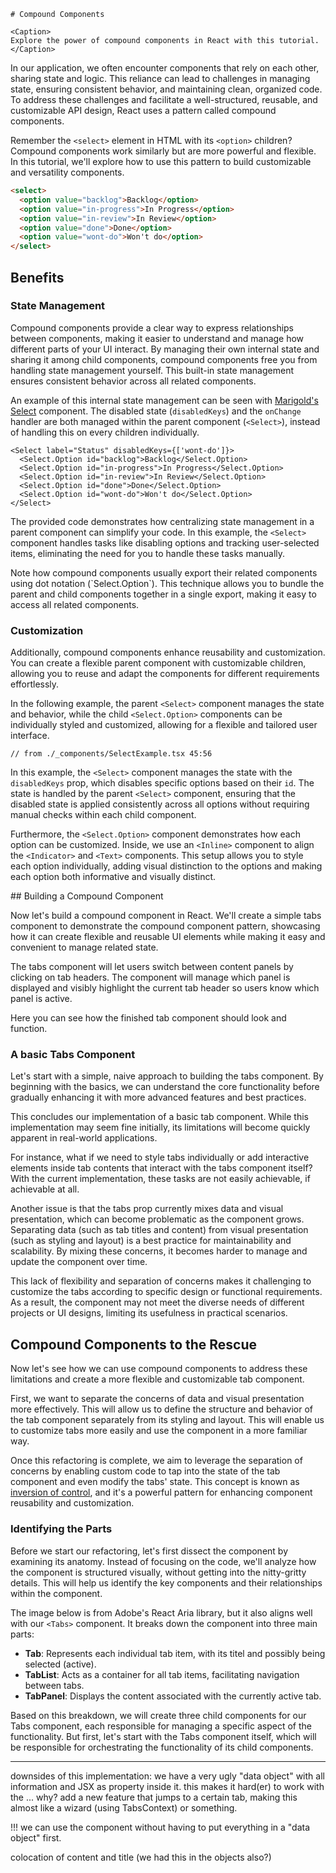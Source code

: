 



<Block className='text-center'>

    # Compound Components

    <Caption>
    Explore the power of compound components in React with this tutorial.
    </Caption>

</Block>

<Content>

In our application, we often encounter components that rely on each other, sharing state and logic. This
reliance can lead to challenges in managing state, ensuring consistent behavior, and maintaining clean,
organized code. To address these challenges and facilitate a well-structured, reusable, and
customizable API design, React uses a pattern called compound components.

Remember the `<select>` element in HTML with its `<option>` children? Compound components work similarly but
are more powerful and flexible. In this tutorial, we'll explore how to use this pattern to build customizable
and versatility components.

```html
<select>
  <option value="backlog">Backlog</option>
  <option value="in-progress">In Progress</option>
  <option value="in-review">In Review</option>
  <option value="done">Done</option>
  <option value="wont-do">Won't do</option>
</select>
```

## Benefits

### State Management

Compound components provide a clear way to express relationships between components, making it easier to understand
and manage how different parts of your UI interact. By managing their own internal state and sharing it among child
components, compound components free you from handling state management yourself. This built-in state management ensures
consistent behavior across all related components.

An example of this internal state management can be seen with [Marigold's Select](https://www.marigold-ui.io/components/form/select)
component. The disabled state (`disabledKeys`) and the `onChange` handler are both managed within the parent component (`<Select>`),
instead of handling this on every children individually.

```tsx
<Select label="Status" disabledKeys={['wont-do']}>
  <Select.Option id="backlog">Backlog</Select.Option>
  <Select.Option id="in-progress">In Progress</Select.Option>
  <Select.Option id="in-review">In Review</Select.Option>
  <Select.Option id="done">Done</Select.Option>
  <Select.Option id="wont-do">Won't do</Select.Option>
</Select>
```

The provided code demonstrates how centralizing state management in a parent component
can simplify your code. In this example, the `<Select>` component handles tasks like disabling
options and tracking user-selected items, eliminating the need for you to handle these
tasks manually.

<Message messageTitle="Single Import" variant="info">
  Note how compound components usually export their related components using dot
  notation (`Select.Option`). This technique allows you to bundle the parent and
  child components together in a single export, making it easy to access all
  related components.
</Message>

### Customization

Additionally, compound components enhance reusability and customization. You can create a flexible parent component with
customizable children, allowing you to reuse and adapt the components for different requirements effortlessly.

In the following example, the parent `<Select>` component manages the state and behavior, while the child `<Select.Option>`
components can be individually styled and customized, allowing for a flexible and tailored user interface.

<Preview>
  <SelectExample />
</Preview>

```tsx mark=2[38:63],4:11
// from ./_components/SelectExample.tsx 45:56
```

In this example, the `<Select>` component manages the state with the `disabledKeys` prop, which disables specific options based
on their `id`. The state is handled by the parent `<Select>` component, ensuring that the disabled state is applied consistently
across all options without requiring manual checks within each child component.

Furthermore, the `<Select.Option>` component demonstrates how each option can be customized. Inside, we use an `<Inline>` component
to align the `<Indicator>` and `<Text>` components. This setup allows you to style each option individually, adding visual distinction
to the options and making each option both informative and visually distinct.

</Content>

<Content>
## Building a Compound Component

Now let's build a compound component in React. We'll create a simple tabs component to demonstrate the compound component pattern,
showcasing how it can create flexible and reusable UI elements while making it easy and convenient to manage related state.

The tabs component will let users switch between content panels by clicking on tab headers. The component will manage which panel is
displayed and visibly highlight the current tab header so users know which panel is active.

Here you can see how the finished tab component should look and function.

<Preview>
  <TabsBasicExample />
</Preview>

### A basic Tabs Component

Let's start with a simple, naive approach to building the tabs component. By beginning with the basics, we can understand the core functionality
before gradually enhancing it with more advanced features and best practices.

</Content>

<TabsBaiscContent />

<Content>

This concludes our implementation of a basic tab component. While this implementation may seem fine initially,
its limitations will become quickly apparent in real-world applications.

For instance, what if we need to style tabs individually or add interactive elements inside tab contents that interact with the tabs component itself?
With the current implementation, these tasks are not easily achievable, if achievable at all.

Another issue is that the tabs prop currently mixes data and visual presentation, which can become problematic as the component grows.
Separating data (such as tab titles and content) from visual presentation (such as styling and layout) is a best practice for maintainability
and scalability. By mixing these concerns, it becomes harder to manage and update the component over time.

This lack of flexibility and separation of concerns makes it challenging to customize the tabs according to specific design or functional requirements.
As a result, the component may not meet the diverse needs of different projects or UI designs, limiting its usefulness in practical scenarios.

## Compound Components to the Rescue

Now let's see how we can use compound components to address these limitations and create a more flexible and customizable tab component.

First, we want to separate the concerns of data and visual presentation more effectively. This will allow us to define the structure and behavior of the tab component separately
from its styling and layout. This will enable us to customize tabs more easily and use the component in a more familiar way.

Once this refactoring is complete, we aim to leverage the separation of concerns by enabling custom code to tap into the state of the tab component and even modify the tabs' state.
This concept is known as [inversion of control](https://kentcdodds.com/blog/inversion-of-control), and it's a powerful pattern for enhancing component reusability and customization.

### Identifying the Parts

Before we start our refactoring, let's first dissect the component by examining its anatomy. Instead of focusing on the code, we'll analyze how the component is structured visually,
without getting into the nitty-gritty details. This will help us identify the key components and their relationships within the component.

The image below is from Adobe's React Aria library, but it also aligns well with our `<Tabs>` component. It breaks down the component into three main parts:

- **Tab**: Represents each individual tab item, with its titel and possibly being selected (active).
- **TabList**: Acts as a container for all tab items, facilitating navigation between tabs.
- **TabPanel**: Displays the content associated with the currently active tab.

<TabsAnatomy />

Based on this breakdown, we will create three child components for our Tabs component, each responsible for managing a specific aspect of the functionality. But first,
let's start with the Tabs component itself, which will be responsible for orchestrating the functionality of its child components.

</Content>

<TabsCompoundComponentContent />

---

<Content>

downsides of this implementation: we have a very ugly "data object" with all information and JSX as property inside it. this makes it hard(er) to work with the ... why?
add a new feature that jumps to a certain tab, making this almost like a wizard (using TabsContext) or something.

!!! we can use the component without having to put everything in a "data object" first.

colocation of content and title (we had this in the objects also?)

</Content>
